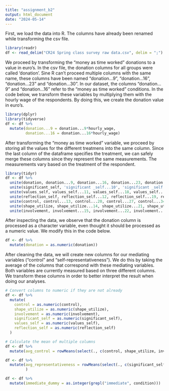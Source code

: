 ---
title: "assignment_b2"
output: html_document
date: "2024-05-14"
---

First, we load the data into R. The columns have already been renamed while transforming the csv file. 
```{r}
library(readr)
df <- read_delim("CR24 Spring class survey raw data.csv", delim = ";")
```
We proceed by transforming the "money as time worked" donations to a value in euro's. In the csv file, the donation columns for all groups were called 'donation'. Sine R can't proceed multiple columns with the same name, these columns have been named "donation...9", "donation...16", "donation...23" and "donation...30". In our dataset, the columns "donation...9" and "donation...16" refer to the "money as time worked" conditions. In the code below, we transform these variables by multiplying them with the hourly wage of the respondents. By doing this, we create the donation value in euro's. 

```{r}
library(dplyr)
library(tidyverse)
df <- df %>% 
  mutate(donation...9 = donation...9*hourly_wage,
         donation...16 = donation...16*hourly_wage)
```

After transforming the "money as time worked" variable, we proceed by storing all the values for the different treatmens into the same column. Since the last column of the dataframe specifies the treatment, we can safely merge these columns since they represent the same measurements. The measurements vary based on the treatment of the respondent. 

```{r}

library(tidyr)
df <- df %>%
  unite(donation, donation...9, donation...16, donation...23, donation...30, na.rm = TRUE) %>%
  unite(significant_self, 'significant _self...10', 'significant _self...17', 'significant _self...24', 'significant _self...31', na.rm = TRUE) %>%
  unite(values_self, values_self...11, values_self...18, values_self...25, values_self...32, na.rm = TRUE) %>%
  unite(reflection_self, reflection_self...12, reflection_self...19, reflection_self...26, reflection_self...33, na.rm = TRUE) %>%
  unite(control, control...13, control...20, control...27, control...34, na.rm = TRUE) %>%
  unite(shape_utilize, shape_utilize...14, shape_utilize...21, shape_utilize...28, shape_utilize...35, na.rm = TRUE) %>%
  unite(involvement, involvement...15, involvement...22, involvement...29, involvement...36, na.rm = TRUE)


```

After inspecting the data, we observe that the donation column is processed as a character variable, even thought it should be processed as a numeric value. We modify this in the code below. 

```{r}
df <- df %>%
  mutate(donation = as.numeric(donation))

```

After cleaning the data, we will create new columns for our mediating variables ("control" and "self-representativeness"). We do this by taking the average of the columns that correspond with these mediating variables. Both variables are currently measured based on three different columns. We transform these columns in order to better interpret the result when doing our analyses. 

```{r}
# Convert columns to numeric if they are not already
df <- df %>%
  mutate(
    control = as.numeric(control),
    shape_utilize = as.numeric(shape_utilize),
    involvement = as.numeric(involvement),
    significant_self = as.numeric(significant_self),
    values_self = as.numeric(values_self),
    reflection_self = as.numeric(reflection_self)
  )

# Calculate the mean of multiple columns
df <- df %>%
  mutate(avg_control = rowMeans(select(., c(control, shape_utilize, involvement)), na.rm = TRUE))

df <- df %>% 
  mutate(avg_representativeness = rowMeans(select(., c(significant_self, values_self, reflection_self)), na.rm = TRUE)
         )

```

```{r}
df <- df %>%
  mutate(immediate_dummy = as.integer(grepl("immediate", condition)))

```





